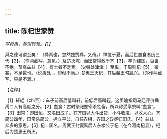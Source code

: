 ```yaml
---
---
---
```

title: 陈杞世家赞
---



*写舜禹，却似轩轻。【1】*

舜之德可谓至矣！（舜禹也，忽然独赞舜，又奇。）禅位于夏，而后世血食者历三代【2】。（作两截写，意见。）及楚灭陈，而田常得政于齐【3】，卒为建国，百世不绝，苗裔兹兹【4】，有土者不乏焉。（说舜处津津。）至禹，于周则杞【5】，微甚，不足数也。（说禹处，，却似不满。）楚惠王灭杞，其后越王勾践兴。（亦作两截写，只是不满。）

【注释】

【1】轩轾（zhì至）：车子前高后低叫轩，前低后高叫轾。这里喻指司马迁评价舜禹二人有高低之分。【2】血食：古时祭祀要宰杀牲畜，所以称受享祭叫“血食”。【3】田常：即田恒，又名田成子。在齐国以大斗出贷，小斗收进，以收人心。齐简公四年，田常杀简公，拥立平公，自任齐相，齐国之政尽归田氏。【4】兹兹：众多的意恩。【5】杞：国名。周武王封夏禹后人东楼公于杞（在今河南杞县），杞后为楚惠王所灭。